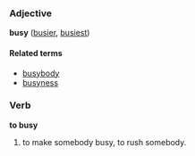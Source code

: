 ===Adjective===
'''busy''' ([[busier]], [[busiest]])

====Related terms====
*[[busybody]]
*[[busyness]]

===Verb===
'''to busy'''

# to make somebody busy, to rush somebody.